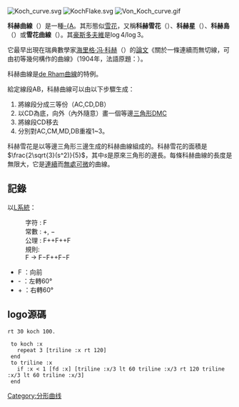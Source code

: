 {{Multiple issues|
{{Unreferenced |time=2010-02-10T08:29:10+00:00 }}
{{Expand language|1=en|time=2021-10-07T07:37:57+00:00}}
}}
[[File:Koch_curve.svg|thumb]]
[[File:KochFlake.svg|thumb]]
[[File:Von_Koch_curve.gif|thumb]]

'''科赫曲線'''（{{lang-en|Koch curve}}）是一種[[分形|-{A]]。其形態似[[雪花|雪花]]，又稱'''科赫雪花'''（{{lang|en|Koch snowflake}}）、'''科赫星'''（{{lang|en|Koch star}}）、'''科赫島'''（{{lang|en|Koch island}}）或'''雪花曲線'''（{{lang|en|Snowflake curve}}）。其[[豪斯多夫維|豪斯多夫維]]是<math>\log 4/\log 3</math>。

它最早出現在瑞典數學家[[海里格·冯·科赫|海里格·冯·科赫]]（{{lang|sv|Niels Fabian Helge von Koch}}）的[[論文|論文]]《關於一條連續而無切線，可由初等幾何構作的曲線》（1904年，法語原題：{{lang|fr|''Sur une courbe continue sans tangente, obtenue par une construction géométrique élémentaire''}}）。

科赫曲線是[[de_Rham曲線|de Rham曲線]]的特例。

給定線段AB，科赫曲線可以由以下步驟生成：
# 將線段分成三等份（AC,CD,DB）
# 以CD為底，向外（內外隨意）畫一個等邊[[三角形|三角形]]DMC
# 將線段CD移去
# 分別對AC,CM,MD,DB重複1~3。

科赫雪花是以等邊三角形三邊生成的科赫曲線組成的。科赫雪花的面積是 <math>\frac{2\sqrt{3}(s^2)}{5}</math>，其中<math>s</math>是原來三角形的邊長。每條科赫曲線的長度是無限大，它是[[連續|連續]]而[[無處可微|無處可微]]的曲線。

==記錄==
以[[L系統|L系統]]：
: 字符 : F
: 常數 : +, −
: 公理 : F++F++F
: 規則:
: F → F−F++F−F 

* F ：向前
* - ：左轉60°
* + ：右轉60°

==logo源碼==
<syntaxhighlight lang=logo>
rt 30 koch 100. 

 to koch :x
   repeat 3 [triline :x rt 120]
 end
 to triline :x
   if :x < 1 [fd :x] [triline :x/3 lt 60 triline :x/3 rt 120 triline :x/3 lt 60 triline :x/3]
 end
</syntaxhighlight>

{{commons|Koch snowflake}}

{{分形}}

[[Category:分形曲线|Category:分形曲线]]